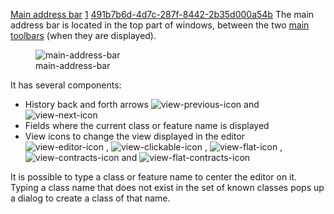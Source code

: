 [[Property:title|Main address bar]]
[[Property:weight|1]]
[[Property:uuid|491b7b6d-4d7c-287f-8442-2b35d000a54b]]
The main address bar is located in the top part of windows, between the two [[Main toolbars|main toolbars]]  (when they are displayed). 

[[Image:main-address-bar]]  

It has several components:
* History back and forth arrows  [[Image:view-previous-icon]]  and  [[Image:view-next-icon]]  
* Fields where the current class or feature name is displayed
* View icons to change the view displayed in the editor  [[Image:view-editor-icon]] ,  [[Image:view-clickable-icon]] ,  [[Image:view-flat-icon]] ,  [[Image:view-contracts-icon]]  and  [[Image:view-flat-contracts-icon]]  

It is possible to type a class or feature name to center the editor on it. Typing a class name that does not exist in the set of known classes pops up a dialog to create a class of that name.

{{tip|Wildcards (* and ?) are available in these fields. }}


{{tip|The history is also accessible in the '''View/Go to''' menu. }}




